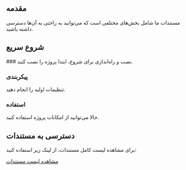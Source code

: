 
<Hero />

## مقدمه
مستندات ما شامل بخش‌های مختلفی است که می‌توانید به راحتی به آن‌ها دسترسی داشته باشید.

## شروع سریع
<Steps>
### نصب و راه‌اندازی
برای شروع، ابتدا پروژه را نصب کنید.

### پیکربندی
تنظیمات اولیه را انجام دهید.

### استفاده
حالا می‌توانید از امکانات پروژه استفاده کنید.
</Steps>

## دسترسی به مستندات
برای مشاهده لیست کامل مستندات، از لینک زیر استفاده کنید:

[مشاهده لیست مستندات](/docs_index)
